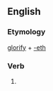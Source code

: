 ==English==

===Etymology===
[[glorify]] + [[-eth]]

===Verb===
{{head|en|verb form}}

# {{en-archaic third-person singular of|glorify}}